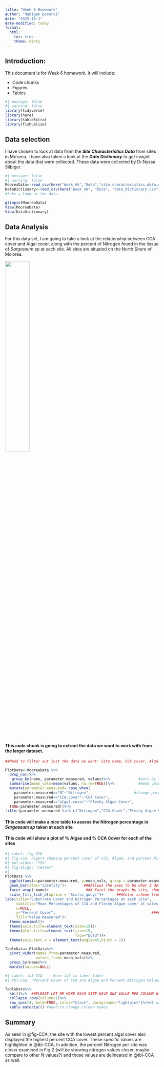 ```yaml
---
title: "Week 6 Homework"
author: "Madigan Boborci"
date: "2025-10-1"
date-modified: today
format: 
  html:
    toc: true
    theme: minty
---
```


## Introduction:

This document is for Week 6 homework. It will include:

-   Code chunks
-   Figures
-   Tables

```r
#| message: false
#| warning: false
library(tidyverse)
library(here)
library(kableExtra)
library(fishualize)

```

## Data selection

I have chosen to look at data from the **_Site Characteristics Data_** from sites in Mo'orea. I have also taken a look at the **_Data Dictionary_** to get insight about the data that were collected. These data were collected by Dr.Nyssa Silbiger.

```r
#| message: false
#| warning: false
MooreaData<-read_csv(here("Week_06","Data","site.characteristics.data.csv"))    #read in the data
DataDictionary<-read_csv(here("Week_06", "Data", "data_dictionary.csv"))
#take a look at the data

glimpse(MooreaData)
View(MooreaData)
View(DataDictionary)

```

## Data Analysis

For this data set, I am going to take a look at the relationship between CCA cover and Algal cover, along with the percent of Nitrogen found in the tissue of *Sargassum sp* at each site. All sites are situated on the North Shore of Mo'orea.

![](https://www.divediscovery.com/images/moorea_map.jpg){fig-align="center" width="40%"}

#### This code chunk is going to extract the data we want to work with from the larger dataset. 

```r
##Need to filter out just the data we want: Site name, CCA cover, Algal Cover, %N

PlotData<-MooreaData %>%
  drop_na()%>%
   group_by(name, parameter.measured, values)%>%             #sort by these columns
  summarise(mean_vals=mean(values, na.rm=TRUE))%>%           #mean values of each parameter per site
  mutate(parameter.measured= case_when(
    parameter.measured=="N"~"Nitrogen",                    #change parameters to match data dictionary 
    parameter.measured=="CCA.cover"~"CCA Cover",
    parameter.measured=="algal.cover"~"Fleshy Algae Cover",
  TRUE~parameter.measured))%>%
filter(parameter.measured %in% c("Nitrogen","CCA Cover","Fleshy Algae Cover"))   #filter out the other parameters I don't want

```


#### This code will make a nice table to assess the Nitrogen percentage in _Sargassum sp_ taken at each site







#### This code will show a plot of % Algae and % CCA Cover for each of the sites 

```r
#| label: fig-CCA
#| fig-cap: Figure showing percent cover of CCA, Algae, and percent Nitrogen at each site
#| out-width: "75%"
#| fig-align: "center"
#| 
PlotData %>%
  ggplot(aes(x=parameter.measured, y=mean_vals, group = parameter.measured, fill=parameter.measured))+
  geom_bar(stat="identity")+        ###Allows the axes to be what I determine
  facet_wrap(~name)+                 ### Facet the graphs by site, shows means of each parameter for each
  scale_fill_fish_d(option = "Scarus_quoyi")+      ###Color scheme from fishualize package
labs(title="Substrate Cover and Nitrogen Percentages at each Site",                  
     subtitle="Mean Percentages of CCA and Fleshy Algae cover at sites in Mo'orea",
     x=NULL,
     y="Percent Cover",                                            ###Change axes and Titles etc
     fill="Value Measured")+
  theme_minimal()+                                     
  theme(axis.title=element_text(size=15))+
  theme(plot.title=element_text(size=15,
                                face="bold"))+
  theme(axis.text.x = element_text(angle=45,hjust = 1))    

```

```r

TableData<-PlotData%>%
  pivot_wider(names_from=parameter.measured,
              values_from= mean_vals)%>%    
  group_by(name)%>%
  mutate(values=NULL)
```

```r
#| label: tbl-CCA     #use tbl to label table
#| tbl-cap: "Percent Cover of CCA and Algae and Percent Nitrogen Values per Site "

TableData%>%
  kbl()%>%  ##PLEASE LET ME MAKE EACH SITE HAVE ONE VALUE PER COLUMN WITH NO NAS PLEASE
  collapse_rows(column=1)%>%
  row_spec(4, bold=TRUE, color="black", background="lightpink")%>%#I want to highlight all of creepy tree as one row
  kable_material() #need to change column names 
```



## Summary
As seen in @fig-CCA, the site with the lowest percent algal cover also displayed the highest percent CCA cover. These specific values are highlighted in @tbl-CCA. In addition, the percent Nitrogen per site was closer examined in Fig 2 (will be showing nitrogen values closer, maybe compare to other N values?) and those values are delineated in @tbl-CCA as well. 




